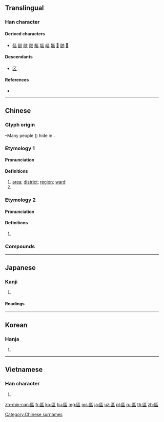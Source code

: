 {{character info/new}}
{{also|区}}
==Translingual==
{{ja-forms|[[区]]|[[区]]|區}}

===Han character===
{{Han char|rn=23|rad=匸|as=09|sn=11|four=71716|canj=SRRR|ids=⿷匸品}}

====Derived characters====
* [[傴]] [[剾]] [[歐]] [[毆]] [[驅]] [[塸]] [[嶇]] [[嫗]] [[𠥷]] [[𠥹]] [[𠥺]]

====Descendants====
* [[区]]

====References====
* {{Han ref|kx=0155.130|dkj=02691|dj=0348.010|hdz=10087.100|uh=5340|ud=21312|bh=B0CF|bd=45263}}

----

==Chinese==
{{zh-forms|s=区}}

===Glyph origin===
{{Han etyl}}
{{Han compound|匸|品|t2=three men|ls=ic}} –Many people ({{zh-l|*品}}) hide in {{zh-l|*匸}}.

===Etymology 1===

====Pronunciation====
{{zh-pron
|m=qū
|c=keoi1
|h=pfs=khî
|md=kṳ̆
|mn=khu
|w=1qy
|mc=1
|oc=n,2
|ma=Zh-qu.ogg
|mna=Taiwanese-The_Vowel_u.ogg
|cat=n,pn
}}

====Definitions====
{{zh-hanzi}}

# [[area]]; [[district]]; [[region]]; [[ward]]
# {{surname|lang=zh}}

===Etymology 2===

====Pronunciation====
{{zh-pron
|m=ōu
|c=au1
|h=pfs=ô
|mn=o͘
|w=1eu
|mc=2
|oc=1,1
|ma=
|mna=
|cat=pn
}}

====Definitions====
{{zh-hanzi}}

# {{surname|lang=zh}}

===Compounds===
{{zh-der|中區|中心區|中立區|中選區|亞太地區|交流區|住宅區|保稅區|保護區|內流區|八區|六區|分區|力濟九區|加工區|北區|北極地區|區中緣|區公所|區分|區別|區劃|區區|區域|區域網路|區域聯防|區域計畫|區域變質|區夏|區宇|區宇一清|區段|區段徵收|區田|區脫|區落|區蓋|區處|區運|區運會|區間|區間車|區隔|南極地區|商業區|園區|團管區|地區|地區方言|城區|外流區|大學區|大湖區|大行政區|大選區|大都會區|大陸地區|奧區|學區|寰區|專區|專業區|小選區|山區|工區|工業區|工業區位|工業園區|市區|市場區隔|希區考克|戰區|擊球區|文化區|新社區|時區|東區|林區|校區|核心區|標準時區|模範區|權能區分|海區|淪陷區|淺海區|游擊區|灌區|災區|營區|牧區|特區|產區|疫區|眷區|碇泊區|磁區|礦區|示範社區|社區|社區意識|社區服務|社區發展|社區資源|社區電視|社區電臺|禁區|科學園區|空中禁區|管制區域|管區|經濟特區|緩衝區|罰球區域|考區|聊天區|自治區|臺灣地區|行政區|行政區畫|解放區|討論區|論壇區|警備區|警勤區|負壺灌區|貧民區|貿易區|賽區|軍區|轄區|農業區|選區|選舉區|邊區|郊區|郵遞區號|都會區|鄉村社區|開發區|防區|集水區|集選區|霍亂疫區|非核武區|非軍事區|風景區|首善之區|鬧區|鹽區}}

----

==Japanese==

===Kanji===
{{ja-kanji|grade=|rs=匸09|style=ky|shin=区}}

# {{defn|lang=ja|sort=匸09}}

====Readings====
{{ja-readings|goon=[[く]] (ku), [[う]] (u)|kanon=[[く]] (ku), [[おう]] (ō)}}

----

==Korean==

===Hanja===
{{ko-hanja|hangeul=[[구]], [[우]]|mr=ku, u}}

# {{defn|lang=ko|sort=匸09}}

----

==Vietnamese==

===Han character===
{{vi-hantu|[[khu]], [[khù]], [[au]], [[âu]]|rs=匸09}}

# {{defn|lang=vi|sort=匸09}}

[[Category:Chinese surnames]]

[[zh-min-nan:區]]
[[fr:區]]
[[ko:區]]
[[hu:區]]
[[mg:區]]
[[ms:區]]
[[ja:區]]
[[uz:區]]
[[pl:區]]
[[ru:區]]
[[th:區]]
[[zh:區]]